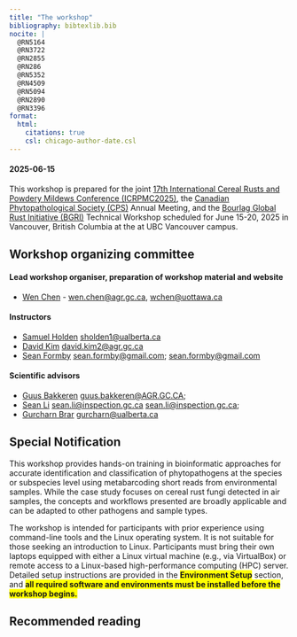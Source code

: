 ```yaml
---
title: "The workshop"
bibliography: bibtexlib.bib
nocite: |
  @RN5164
  @RN3722
  @RN2855
  @RN286
  @RN5352
  @RN4509
  @RN5094
  @RN2890
  @RN3396
format:
  html:
    citations: true
    csl: chicago-author-date.csl
---
```


#### 2025-06-15

This workshop is prepared for the joint [17th International Cereal Rusts and Powdery Mildews Conference (ICRPMC2025)](https://icrpmc2025.ca/), the [Canadian Phytopathological Society (CPS)](https://phytopath.ca) Annual Meeting, and the [Bourlag Global Rust Initiative (BGRI)](https://bgri.cornell.edu/) Technical Workshop scheduled for June 15-20, 2025 in Vancouver, British Columbia at the at UBC Vancouver campus.

## Workshop organizing committee

#### Lead workshop organiser, preparation of workshop material and website

-   [Wen Chen](https://profils-profiles.science.gc.ca/en/profile/dr-wen-chen?wbdisable=true) - [wen.chen\@agr.gc.ca](mailto:wen.chen@agr.gc.ca), [wchen\@uottawa.ca](mailto:wchen@uottawa.ca)

#### Instructors

-   [Samuel Holden](https://apps.ualberta.ca/directory/person/sholden1) [sholden1\@ualberta.ca](mailto:sholden1@ualberta.ca)
-   [David Kim](https://www.goc411.ca/en/386636/David-Kim) [david.kim2\@agr.gc.ca](mailto:david.kim2@agr.gc.ca)
-   [Sean Formby](https://scholar.google.ca/citations?user=myuq82AAAAAJ&hl=en) [sean.formby\@gmail.com](mailto:sean.formby@gmail.com); [sean.formby\@gmail.com](mailto:ean.formby@gmail.com)

#### Scientific advisors

-   [Guus Bakkeren](https://profils-profiles.science.gc.ca/en/profile/guus-bakkeren-phd) [guus.bakkeren\@AGR.GC.CA](mailto:guus.bakkeren@agr.gc.ca);
-   [Sean Li](https://profils-profiles.science.gc.ca/en/profile/li-xiang-sean) [sean.li\@inspection.gc.ca](mailto:sean.li@inspection.gc.ca) [sean.li\@inspection.gc.ca](mailto:sean.li@inspection.gc.ca){.email};
-   [Gurcharn Brar](https://apps.ualberta.ca/directory/person/gurcharn) [gurcharn\@ualberta.ca](mailto:urcharn@ualberta.ca)

<div class="page-break"></div>
## Special Notification

This workshop provides hands-on training in bioinformatic approaches for accurate identification and classification of phytopathogens at the species or subspecies level using metabarcoding short reads from environmental samples. While the case study focuses on cereal rust fungi detected in air samples, the concepts and workflows presented are broadly applicable and can be adapted to other pathogens and sample types.

The workshop is intended for participants with prior experience using command-line tools and the Linux operating system. It is not suitable for those seeking an introduction to Linux. Participants must bring their own laptops equipped with either a Linux virtual machine (e.g., via VirtualBox) or remote access to a Linux-based high-performance computing (HPC) server. Detailed setup instructions are provided in the <span class="highlighted">[**Environment Setup**]{style="background-color:yellow; font-weight:bold;"}</span> section, and <span class="highlighted">[**all required software and environments must be installed before the workshop begins.**]{style="background-color:yellow; font-weight:bold;"}</span>

## Recommended reading

